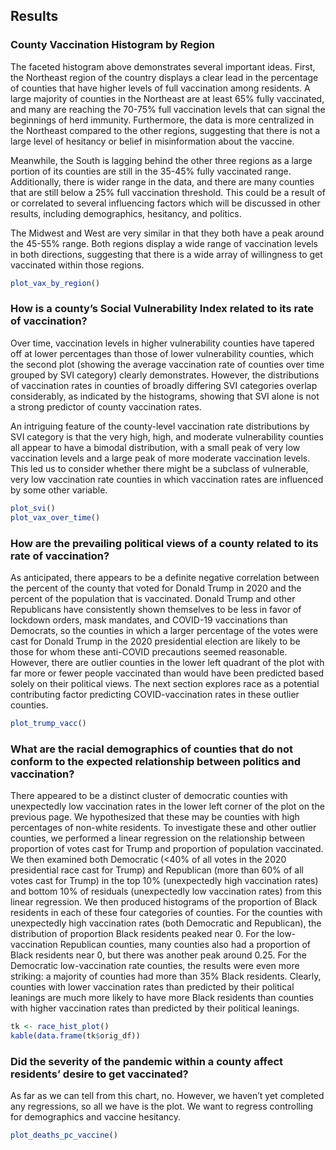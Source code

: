 ## Results

### County Vaccination Histogram by Region
The faceted histogram above demonstrates several important ideas. First, the Northeast region of the country displays a clear lead in the percentage of counties that have higher levels of full vaccination among residents. A large majority of counties in the Northeast are at least 65% fully vaccinated, and many are reaching the 70-75% full vaccination levels that can signal the beginnings of herd immunity. Furthermore, the data is more centralized in the Northeast compared to the other regions, suggesting that there is not a large level of hesitancy or belief in misinformation about the vaccine.

Meanwhile, the South is lagging behind the other three regions as a large portion of its counties are still in the 35-45% fully vaccinated range. Additionally, there is wider range in the data, and there are many counties that are still below a 25% full vaccination threshold. This could be a result of or correlated to several influencing factors which will be discussed in other results, including demographics, hesitancy, and politics.

The Midwest and West are very similar in that they both have a peak around the 45-55% range. Both regions display a wide range of vaccination levels in both directions, suggesting that there is a wide array of willingness to get vaccinated within those regions.

```r
plot_vax_by_region()
```

### How is a county's Social Vulnerability Index related to its rate of vaccination?
Over time, vaccination levels in higher vulnerability counties have tapered off at lower percentages than those of lower vulnerability counties, which the second plot (showing the average vaccination rate of counties over time grouped by SVI category) clearly demonstrates. However, the distributions of vaccination rates in counties of broadly differing SVI categories overlap considerably, as indicated by the histograms, showing that SVI alone is not a strong predictor of county vaccination rates. 

An intriguing feature of the county-level vaccination rate distributions by SVI category is that the very high, high, and moderate vulnerability counties all appear to have a bimodal distribution, with a small peak of very low vaccination levels and a large peak of more moderate vaccination levels. This led us to consider whether there might be a subclass of vulnerable, very low vaccination rate counties in which vaccination rates are influenced by some other variable.

```r
plot_svi()
plot_vax_over_time()
```


### How are the prevailing political views of a county related to its rate of vaccination?
As anticipated, there appears to be a definite negative correlation between the percent of the county that voted for Donald Trump in 2020 and the percent of the population that is vaccinated. Donald Trump and other Republicans have consistently shown themselves to be less in favor of lockdown orders, mask mandates, and COVID-19 vaccinations than Democrats, so the counties in which a larger percentage of the votes were cast for Donald Trump in the 2020 presidential election are likely to be those for whom these anti-COVID precautions seemed reasonable. However, there are  outlier counties in the lower left quadrant of the plot with far more or fewer people vaccinated than would have been predicted based solely on their political views. The next section explores race as a potential contributing factor predicting COVID-vaccination rates in these outlier counties.

```r
plot_trump_vacc()
```


### What are the racial demographics of counties that do not conform to the expected relationship between politics and vaccination?
There appeared to be a distinct cluster of democratic counties with unexpectedly low vaccination rates in the lower left corner of the plot on the previous page. We hypothesized that these may be counties with high percentages of non-white residents. To investigate these and other outlier counties, we performed a linear regression on the relationship between proportion of votes cast for Trump and proportion of population vaccinated. We then examined both Democratic (<40% of all votes in the 2020 presidential race cast for Trump) and Republican (more than 60% of all votes cast for Trump) in the top 10% (unexpectedly high vaccination rates) and bottom 10% of residuals (unexpectedly low vaccination rates) from this linear regression. We then produced histograms of the proportion of Black residents in each of these four categories of counties. For the counties with unexpectedly high vaccination rates (both Democratic and Republican), the distribution of proportion Black residents peaked near 0. For the low-vaccination Republican counties, many counties also had a proportion of Black residents near 0, but there was another peak around 0.25. For the Democratic low-vaccination rate counties, the results were even more striking: a majority of counties had more than 35% Black residents. Clearly, counties with lower vaccination rates than predicted by their political leanings are much more likely to have more Black residents than counties with higher vaccination rates than predicted by their political leanings.

```r
tk <- race_hist_plot()
kable(data.frame(tk$orig_df))
```



### Did the severity of the pandemic within a county affect residents' desire to get vaccinated?

As far as we can tell from this chart, no. However, we haven't yet completed any regressions, so all we have is the plot. We want to regress controlling for demographics and vaccine hesitancy.

```r
plot_deaths_pc_vaccine()
```
